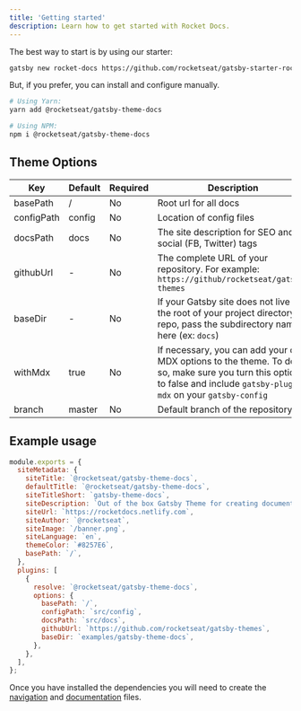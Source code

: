 ---
title: 'Getting started'
description: Learn how to get started with Rocket Docs.
---

The best way to start is by using our starter:

```bash
gatsby new rocket-docs https://github.com/rocketseat/gatsby-starter-rocket-docs
```

But, if you prefer, you can install and configure manually.

```bash
# Using Yarn:
yarn add @rocketseat/gatsby-theme-docs

# Using NPM:
npm i @rocketseat/gatsby-theme-docs
```

## Theme Options

| Key        | Default | Required | Description                                                                                                                                                            |
| ---------- | ------- | -------- | ---------------------------------------------------------------------------------------------------------------------------------------------------------------------- |
| basePath   | /       | No       | Root url for all docs                                                                                                                                                  |
| configPath | config  | No       | Location of config files                                                                                                                                               |
| docsPath   | docs    | No       | The site description for SEO and social (FB, Twitter) tags                                                                                                             |
| githubUrl  | -       | No       | The complete URL of your repository. For example: `https://github/rocketseat/gatsby-themes`                                                                            |
| baseDir    | -       | No       | If your Gatsby site does not live in the root of your project directory/git repo, pass the subdirectory name here (ex: `docs`)                                         |
| withMdx    | true    | No       | If necessary, you can add your own MDX options to the theme. To do so, make sure you turn this option to false and include `gatsby-plugin-mdx` on your `gatsby-config` |
| branch     | master  | No       | Default branch of the repository                                                                                                                                       |

## Example usage

```js title=gatsby-config.js
module.exports = {
  siteMetadata: {
    siteTitle: `@rocketseat/gatsby-theme-docs`,
    defaultTitle: `@rocketseat/gatsby-theme-docs`,
    siteTitleShort: `gatsby-theme-docs`,
    siteDescription: `Out of the box Gatsby Theme for creating documentation websites easily and quickly`,
    siteUrl: `https://rocketdocs.netlify.com`,
    siteAuthor: `@rocketseat`,
    siteImage: `/banner.png`,
    siteLanguage: `en`,
    themeColor: `#8257E6`,
    basePath: `/`,
  },
  plugins: [
    {
      resolve: `@rocketseat/gatsby-theme-docs`,
      options: {
        basePath: `/`,
        configPath: `src/config`,
        docsPath: `src/docs`,
        githubUrl: `https://github.com/rocketseat/gatsby-themes`,
        baseDir: `examples/gatsby-theme-docs`,
      },
    },
  ],
};
```

Once you have installed the dependencies you will need to create the [navigation](/usage/navigation) and [documentation](/usage/creating-docs) files.
